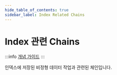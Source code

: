 ```yaml
---
hide_table_of_contents: true
sidebar_label: Index Related Chains
---
```



# Index 관련 Chains

:::info
[개념 가이드](https://docs.langchain.com/docs/components/chains/index_related_chains)
:::

인덱스에 저장된 비정형 데이터 작업과 관련된 체인입니다.

<DocCardList />
